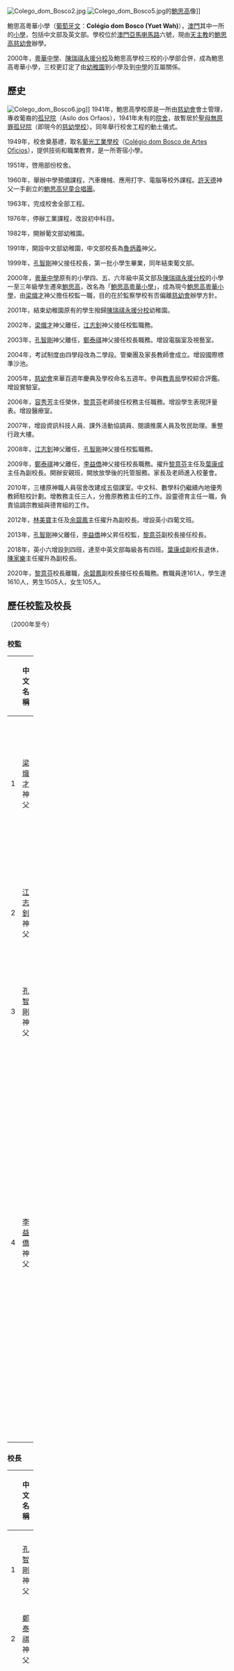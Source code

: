 {{Unreferenced|time=2021-09-14T15:22:51+00:00}}
{{expand|time=2018-05-18}}
{{Infobox_School
| name = Colégio dom Bosco (Yuet Wah)<br />鮑思高粵華小學
| image = [[File:Bosco_School.png|150px]]<br />鮑思高粵華小學校徽
| motto = [[拉丁文|拉丁文]]：''IN VIRTUTE SCIENTIA''<br>[[中文|中文]]：德修學講
| established = 2000
| type = 免費教育網之天主教私立學校<br>教學語言：[[英文|英文]]及[[中文|中文]]<br>教學部別：[[葡文|葡文]]部及[[中文|中文]]部
| superintendent = 李益僑神父
| principal = 余碧鳳老師
| enrollment = 約1500人
| affiliation = [[慈幼會|慈幼會]]
| free_label =
| free_text =
| telephone = (+853) 2833 7927
| fax = (+853) 2872 2157	
| location = {{MAC}}[[亞馬喇馬路|亞馬喇馬路]]六號
| information =
| website = http://www.dbyw.edu.mo/
}}

[[File:Colego_dom_Bosco2.jpg|thumb]]
[[File:Colego_dom_Bosco5.jpg|thumb]]的[[聖若望·鮑思高|鮑思高]]像]]

鮑思高粵華小學（[[葡萄牙文|葡萄牙文]]：'''Colégio dom Bosco (Yuet Wah)'''），[[澳門|澳門]]其中一所的[[小學|小學]]，包括中文部及英文部。學校位於[[澳門|澳門]][[亞馬喇馬路|亞馬喇馬路]]六號，現由[[天主教|天主教]]的[[鮑思高慈幼會|鮑思高慈幼會]]辦學。

2000年，[[粵華中學|粵華中學]]、[[陳瑞祺永援中學|陳瑞祺永援分校]]及鮑思高學校三校的小學部合併，成為鮑思高粵華小學，三校更訂定了由[[幼稚園|幼稚園]]到小學及到[[中學|中學]]的互屬關係。

==歷史==
[[File:Colego_dom_Bosco6.jpg|thumb]]]]
1941年，鮑思高學校原是一所由[[慈幼會|慈幼會]]會士管理，專收葡裔的[[孤兒院|孤兒院]]（Asilo dos Orfaos），1941年未有的[[院舍|院舍]]，故暫居於[[聖母無原罪孤兒院|聖母無原罪孤兒院]]（即現今的[[澳門慈幼中學|慈幼學校]]）。同年舉行校舍工程的動土儀式。
 
1949年，校舍奠基禮，取名[[葡光工業學校|葡光工業學校]]（[[Colégio_dom_Bosco_de_Artes_Oficios|Colégio dom Bosco de Artes Oficios]]），提供技術和職業教育，是一所寄宿小學。
 
1951年，啓用部份校舍。
 
1960年，舉辦中學預備課程，汽車機械、應用打字、電腦等校外課程。[[許天德|許天德]]神父一手創立的[[鮑思高兒童合唱團|鮑思高兒童合唱團]]。
 
1963年，完成校舍全部工程。
 
1976年，停辦工業課程，改設初中科目。
 
1982年，開辦葡文部幼稚園。
 
1991年，開設中文部幼稚園，中文部校長為[[魯炳義|魯炳義]]神父。
 
1999年，[[孔智剛|孔智剛]]神父接任校長，第一批小學生畢業，同年結束葡文部。
 
2000年，[[粵華中學|粵華中學]]原有的小學四、五、六年級中英文部及[[陳瑞祺永援中學|陳瑞祺永援分校]]的小學一至三年級學生遷來[[鮑思高|鮑思高]]，改名為「[[鮑思高粵華小學|鮑思高粵華小學]]」，成為現今[[鮑思高粵華小學|鮑思高粵華小學]]，由[[梁熾才|梁熾才]]神父擔任校監一職，目的在於監察學校有否偏離[[慈幼會|慈幼會]]辦學方針。
 
2001年，結束幼稚園原有的學生撥歸[[陳瑞祺永援中學|陳瑞祺永援分校]]幼稚園。

2002年，[[梁熾才|梁熾才]]神父離任，[[江志釗|江志釗]]神父接任校監職務。

2003年，[[孔智剛|孔智剛]]神父離任，[[鄭泰祺|鄭泰祺]]神父接任校長職務。增設電腦室及視藝室。

2004年，考試制度由四學段改為二學段。管樂團及家長教師會成立。增設國際標準沙池。

2005年，[[慈幼會|慈幼會]]來華百週年慶典及學校命名五週年。參與[[教青局|教青局]]學校綜合評鑑。增設實驗室。

2006年，[[容秀芳|容秀芳]]主任榮休，[[黎意芬|黎意芬]]老師接任校務主任職務。增設學生表現評量表。增設醫療室。

2007年，增設資訊科技人員、課外活動協調員、閱讀推廣人員及牧民助理。重整行政大樓。

2008年，[[江志釗|江志釗]]神父離任，[[孔智剛|孔智剛]]神父接任校監職務。

2009年，[[鄭泰祺|鄭泰祺]]神父離任，[[李益僑|李益僑]]神父接任校長職務。擢升[[黎意芬|黎意芬]]主任及[[葉康成|葉康成]]主任為副校長。開辦安親班，開放放學後的托管服務。家長及老師進入校董會。

2010年，三樓原神職人員宿舍改建成五個課室。中文科、數學科仍繼續內地優秀教師駐校計劃。增教務主任三人，分擔原教務主任的工作。設靈德育主任一職，負責協調宗教組與德育組的工作。

2012年，[[林美寶|林美寶]]主任及[[余碧鳳|余碧鳳]]主任擢升為副校長。增設英小四葡文班。

2013年，[[孔智剛|孔智剛]]神父離任，[[李益僑|李益僑]]神父昇任校監，[[黎意芬|黎意芬]]副校長接任校長。

2018年，英小六增設到四班，達至中英文部每級各有四班。[[葉康成|葉康成]]副校長退休，[[陳家樂(澳門)|陳家樂]]主任擢升為副校長。

2020年，[[黎意芬|黎意芬]]校長離職，[[余碧鳳|余碧鳳]]副校長接任校長職務。教職員達161人，學生達1610人，男生1505人，女生105人。

==歷任校監及校長==
（2000年至今）
===校監===
{| width=100% class="wikitable"
|-
! width=3%  | 
! width=15%  | 中文名稱
! width=25%  | 外文名稱
! width=15% | 開始擔任日期
! width=15% | 最後擔任日期
! width=22% | 備註 
|- 
|-
|1||[[梁熾才|梁熾才]]神父||Fr. Pedro LEONG, SDB||2000年||2002年|| 擔任前至卸任後至2003年期間同時為[[粵華中學|粵華中學]]校長
|-
|2||[[江志釗|江志釗]]神父||Fr. Denis KONG, SDB||2002年||2008年|| 2004年至卸任後至2010年期間同時為[[粵華中學|粵華中學]]校監
|-
|3||[[孔智剛|孔智剛]]神父||Fr. Francis HUNG, SDB||2008年||2013年||
|-
|4||[[李益僑|李益僑]]神父||Fr. Thomas LEE, SDB||2013年||           ||2016年9月至2018年8月期間同時為[[粵華中學|粵華中學]]校監<hr>2018年9月至2021年8月期間同時為[[慈幼中學|慈幼中學]]及[[粵華中學|粵華中學]]助理校監<hr>2021年9月起同時為[[粵華中學|粵華中學]]顧問
|-
|}

===校長===
{| width=100% class="wikitable"
|-
! width=3%  | 
! width=15%  | 中文名稱
! width=25%  | 外文名稱
! width=15% | 開始擔任日期
! width=15% | 最後擔任日期
! width=22% | 備註 
|- 
|-
|-
|1||[[孔智剛|孔智剛]]神父||Fr. Francis HUNG, SDB||2000年||2003年||
|-
|2||[[鄭泰祺|鄭泰祺]]神父|| Fr. Alphonsus CHENG ,SDB||2003年||2009年||
|-
|3||[[李益僑|李益僑]]神父||Fr. Thomas LEE, SDB||2009年||2013年||擔任前至2011年8月期間同時為[[粵華中學|粵華中學]]校長<hr>2013年昇任校監
|-
|4||[[黎意芬|黎意芬]]老師||Ms. Betty Lai I Fan||2013年||2020年||
|-
|5||[[余碧鳳|余碧鳳]]老師||Ms. Iu Pek Fong ||2020年||     ||現任校長
|}

[[File:Colégio_dom_Bosco_(Yuet_Wah).jpg|thumb]]
[[File:Colego_dom_Bosco4.jpg|thumb]]
[[File:Colego_dom_Bosco3.jpg|thumb]]
[[File:Colego_dom_Bosco1.jpg|thumb]]

==相關條目==
* [[慈幼會|慈幼會]]
* [[慈幼中學|慈幼中學]]
* [[粵華中學|粵華中學]]
* [[陳瑞祺永援中學|陳瑞祺永援中學]]
* [[嘉諾撒聖心女子中學|嘉諾撒聖心女子中學]]

==參考資料==
{{reflist}}

==外部連結==
*[http://www.dbyw.edu.mo/ 鮑思高粵華小學] {{Wayback|url=http://www.dbyw.edu.mo/ |date=20181020211617 }}

{{澳門學校}}

[[Category:澳門學校|Category:澳門學校]]
[[Category:1941年創建的教育機構|Category:1941年創建的教育機構]]
[[Category:澳門慈幼會學校|Category:澳門慈幼會學校]]
[[Category:澳門英文學校|Category:澳門英文學校]]